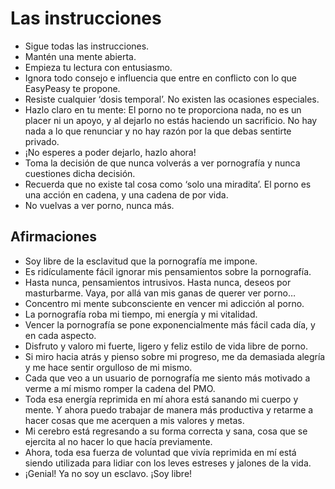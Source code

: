 # Las instrucciones {#las-instrucciones}

* Sigue todas las instrucciones.
* Mantén una mente abierta.
* Empieza tu lectura con entusiasmo.
* Ignora todo consejo e influencia que entre en conflicto con lo que EasyPeasy te propone.
* Resiste cualquier 'dosis temporal'. No existen las ocasiones especiales.
* Hazlo claro en tu mente: El porno no te proporciona nada, no es un placer ni un apoyo, y al dejarlo no estás haciendo un sacrificio. No hay nada a lo que renunciar y no hay razón por la que debas sentirte privado.
* ¡No esperes a poder dejarlo, hazlo ahora!
* Toma la decisión de que nunca volverás a ver pornografía y nunca cuestiones dicha decisión.
* Recuerda que no existe tal cosa como 'solo una miradita'. El porno es una acción en cadena, y una cadena de por vida.
* No vuelvas a ver porno, nunca más.

## Afirmaciones

* Soy libre de la esclavitud que la pornografía me impone.
* Es ridículamente fácil ignorar mis pensamientos sobre la pornografía.
* Hasta nunca, pensamientos intrusivos. Hasta nunca, deseos por masturbarme. Vaya, por allá van mis ganas de querer ver porno…
* Concentro mi mente subconsciente en vencer mi adicción al porno.
* La pornografía roba mi tiempo, mi energía y mi vitalidad.
* Vencer la pornografía se pone exponencialmente más fácil cada día, y en cada aspecto.
* Disfruto y valoro mi fuerte, ligero y feliz estilo de vida libre de porno.
* Si miro hacia atrás y pienso sobre mi progreso, me da demasiada alegría y me hace sentir orgulloso de mi mismo.
* Cada que veo a un usuario de pornografía me siento más motivado a verme a mí mismo romper la cadena del PMO.
* Toda esa energía reprimida en mí ahora está sanando mi cuerpo y mente. Y ahora puedo trabajar de manera más productiva y retarme a hacer cosas que me acerquen a mis valores y metas.
* Mi cerebro está regresando a su forma correcta y sana, cosa que se ejercita al no hacer lo que hacía previamente.
* Ahora, toda esa fuerza de voluntad que vivía reprimida en mí está siendo utilizada para lidiar con los leves estreses y jalones de la vida.
* ¡Genial! Ya no soy un esclavo. ¡Soy libre!
